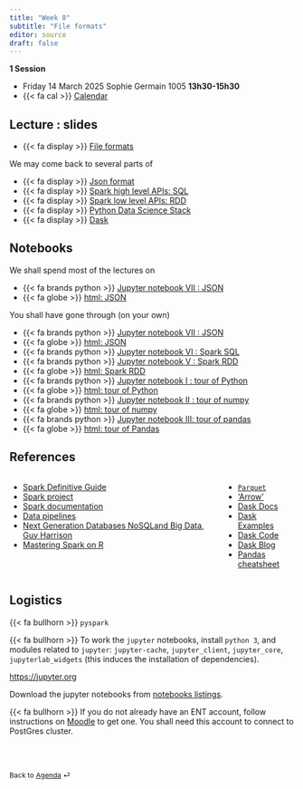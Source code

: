 ```yaml
---
title: "Week 8"
subtitle: "File formats"
editor: source
draft: false
---
```



::: callout-important

**1 Session**

-   Friday 14 March 2025 Sophie Germain 1005 **13h30-15h30**
-   {{< fa cal >}} [Calendar](https://edt.math.univ-paris-diderot.fr/#/parcours/mathinfo/m1)

:::


## Lecture : slides

- {{< fa display >}} [File formats](/core/slides/slides06_file-formats.html){target="_blank"}


We may come back to several parts of 

- {{< fa display >}} [Json format](/core/slides/slides05_json-format.html){target="_blank"}
- {{< fa display >}} [Spark high level APIs: SQL](/core/slides/slides04_sparkl.html){target="_blank"} 
- {{< fa display >}} [Spark low level APIs: RDD](/core/slides/slides03_sparkrdd.html){target="_blank"} 
- {{< fa display >}} [Python Data Science Stack](/core/slides/slides02_python_ds_stack.html){target="_blank"} 
- {{< fa display >}} [Dask](/core/slides/slides09_dask.html){target="_blank"}


## Notebooks

We shall spend most of the lectures on 

- {{< fa brands python >}} <a href="https://s-v-b.github.io/IFEBY310/core/ipynb/notebook08_webdata-II.ipynb" download>Jupyter notebook VII : JSON</a> 
- {{< fa globe >}} [html: JSON](/core/notebooks/notebook08_webdata-II.html)  




You shall have gone through (on your own)

- {{< fa brands python >}} <a href="https://s-v-b.github.io/IFEBY310/core/ipynb/notebook07_json-format.ipynb" download>Jupyter notebook VII : JSON</a> 
- {{< fa globe >}} [html: JSON](/core/notebooks/notebook07_json-format.html)  
- {{< fa brands python >}} <a href="https://s-v-b.github.io/IFEBY310/core/ipynb/notebook06_sparksql.ipynb" download>Jupyter notebook VI : Spark SQL</a> 
- {{< fa brands python >}} <a href="https://s-v-b.github.io/IFEBY310/core/ipynb/notebook05_sparkrdd.ipynb" download>Jupyter notebook V : Spark RDD</a> 
- {{< fa globe >}} [html: Spark RDD](/core/notebooks/notebook05_sparkrdd.html)  
- {{< fa brands python >}} <a href="https://s-v-b.github.io/IFEBY310/core/ipynb/notebook01_python.ipynb" download>Jupyter notebook I : tour of Python</a> 
- {{< fa globe >}} [html: tour of Python](/core/notebooks/notebook01_python.html)  
- {{< fa brands python >}} <a href="https://s-v-b.github.io/IFEBY310/core/ipynb/notebook02_numpy.ipynb" download>Jupyter notebook II : tour of numpy</a>
- {{< fa globe >}} [html: tour of numpy](/core/notebooks/notebook02_numpy.html)  
- {{< fa brands python >}} <a href="https://s-v-b.github.io/IFEBY310/core/ipynb/notebook03_pandas.ipynb" download>Jupyter notebook III: tour of pandas</a>
- {{< fa globe >}} [html: tour of Pandas](/core/notebooks/notebook03_pandas.html)  




## References 

::: {.columns}
::: {.column}

- [Spark Definitive Guide](https://www.oreilly.com/library/view/spark-the-definitive/9781491912201/)
- [Spark project](https://spark.apache.org)
- [Spark documentation](https://spark.apache.org/docs/latest/index.html)
- [Data pipelines](https://www.oreilly.com/library/view/data-pipelines-pocket/9781492087823/)
- [Next Generation Databases NoSQLand Big Data, Guy Harrison ](https://link.springer.com/book/10.1007/978-1-4842-1329-2)
- [Mastering Spark on R]()
  
:::
::: {.column}

- [`Parquet`](https://parquet.apache.org)
- ['Arrow'](https://arrow.apache.org)
- [Dask Docs](https://dask.org/)
- [Dask Examples](https://examples.dask.org/)
- [Dask Code](https://github.com/dask/dask/)
- [Dask Blog](https://blog.dask.org/)
- [Pandas cheatsheet](https://pandas.pydata.org/Pandas_Cheat_Sheet.pdf)


:::
::: 

 

## Logistics

{{< fa bullhorn >}}  `pyspark`

{{< fa bullhorn >}} To work the `jupyter` notebooks, install `python 3`, 
and modules related to `jupyter`: `jupyter-cache`, `jupyter_client`,
`jupyter_core`, `jupyterlab_widgets` (this induces the installation of dependencies).

<https://jupyter.org>

Download the jupyter notebooks from  [notebooks listings](/notebooks-listings.qmd). 

{{< fa bullhorn >}} If you do not already have an ENT account, follow instructions on  [Moodle](https://moodle.u-paris.fr/course/view.php?id=28534) to get  one. You shall need this account to connect to  PostGres cluster.





<br><br>

::: {style="font-size: 0.875em;"}
Back to [Agenda](/slides-listings.qmd) ⏎
:::
